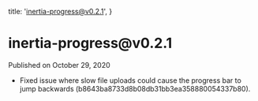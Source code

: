 
  title: 'inertia-progress@v0.2.1',
}

<h1>inertia-progress@v0.2.1</h1>

<div className="-mt-8 mb-12 text-base font-medium text-gray-600">Published on October 29, 2020</div>

- Fixed issue where slow file uploads could cause the progress bar to jump backwards (b8643ba8733d8b08db31bb3ea358880054337b80).
